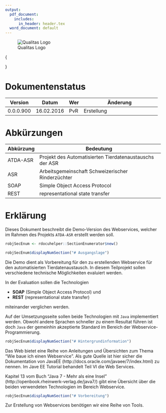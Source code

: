 ```yaml
---
output:
  pdf_document:
    includes:
      in_header: header.tex
  word_document: default
---
```



![Qualitas Logo](QualitasLogo.png)

\fcolorbox{black}{white}{
	\parbox[t]{1.0\linewidth}{
		\centering \fontsize{12pt}{20pt}\selectfont % 
		\vspace*{0.5cm} % 

		\hfill Demo-Docu

		\vspace*{0.5cm} 
	}
}

\vspace*{0.5cm}

\fcolorbox{black}{white}{
	\parbox[t]{1.0\linewidth}{
		\centering \fontsize{25pt}{40pt}\selectfont %
		\vspace*{0.7cm}
    ATDA-ASR         \\
    Webservice       \\
    Demonstration    \\

		\vspace*{0.7cm} % Space between the end of the title and the bottom of the grey box
	}
}

\vspace*{1cm}

\begin{center}
\includegraphics[width=0.5\textwidth]{Pedigree.png}
\end{center}

\vspace{5ex}
{\centering \small
\hfill
\begin{tabular}{l}
Peter von Rohr                      \\
FB EDV, Qualitas AG                 \\
\verb+http://www.qualitasag.ch+     \\
\verb+peter.vonrohr@qualitasag.ch+  
\end{tabular}
}

\pagebreak

\tableofcontents

\pagebreak

# Dokumentenstatus

+-------------+------------------+-------+-----------------------------------------------+
|  Version    |  Datum           |  Wer  |  Änderung                                     |
+=============+==================+=======+===============================================+
|  0.0.0.900  |  16.02.2016      |  PvR  |  Erstellung                                   |
+-------------+------------------+-------+-----------------------------------------------+

\pagebreak

# Abkürzungen

+-------------+-------------------------------------------------------------------------+
|  Abkürzung  |  Bedeutung                                                              |
+=============+=========================================================================+
|  ATDA-ASR   |  Projekt des Automatisierten Tierdatenaustauschs der ASR                |
+-------------+-------------------------------------------------------------------------+
|  ASR        |  Arbeitsgemeinschaft Schweizerischer Rinderzüchter                      |
+-------------+-------------------------------------------------------------------------+
|  SOAP       |  Simple Object Access Protocol                                          |
+-------------+-------------------------------------------------------------------------+
|  REST       |  representational state transfer                                        |
+-------------+-------------------------------------------------------------------------+


\pagebreak


# Erklärung
Dieses Dokument beschreibt die Demo-Version des Webservices, welcher im Rahmen des Projekts 
`ATDA-ASR` erstellt werden soll.

```r
robjSecEnum <- rdocuhelper::SectionEnumerator$new()
```

\vspace{1ex}
```r
robjSecEnum$displayNumSection("# Ausgangslage")
```
Die Demo dient als Vorbereitung für den zu erstellenden Webservice für den automatisierten 
Tierdatenaustausch. In diesem Teilprojekt sollen verschiedene technische Möglichkeiten 
evaluiert werden.

In der Evaluation sollen die Technologien 

- __SOAP__ (Simple Object Access Protocol) und 
- __REST__ (representational state transfer) 

miteinander verglichen werden.

Auf der Umsetzungsseite sollen beide Technologien mit `Java` implementiert werden. Obwohl andere Sprachen schneller zu einem Resultat führen ist doch `Java` der gemeinhin akzeptierte Standard im Bereich der Webservice-Programmierung.


\vspace{1ex}
```r
robjSecEnum$displayNumSection("# Hintergrundinformation")
```
Das Web bietet eine Reihe von Anleitungen und Übersichten zum Thema "Wie baue ich einen Webservice". Als gute Quelle ist hier sicher die Dokumentation von JavaEE (http://docs.oracle.com/javaee/7/index.html) zu nennen. Im Jave EE Tutorial behandelt Teil VI die Web Services.

Kapitel 13 vom Buch "Java 7 - Mehr als eine Insel" (http://openbook.rheinwerk-verlag.de/java7/) gibt eine Übersicht über die beiden verwendeten Technologien im Bereich Webservice.

\vspace{1ex}
```r
robjSecEnum$displayNumSection("# Vorbereitung")
```
Zur Erstellung von Webservices benötigen wir eine Reihe von Tools. 
